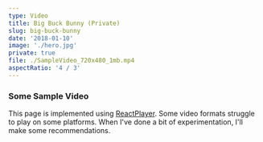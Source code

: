 ```yaml
---
type: Video
title: Big Buck Bunny (Private)
slug: big-buck-bunny
date: '2018-01-10'
image: './hero.jpg'
private: true
file: ./SampleVideo_720x480_1mb.mp4
aspectRatio: '4 / 3'
---
```

### Some Sample Video

This page is implemented using [ReactPlayer](https://www.npmjs.com/package/react-player).
Some video formats struggle to play on some platforms.
When I've done a bit of experimentation, I'll make some recommendations.
